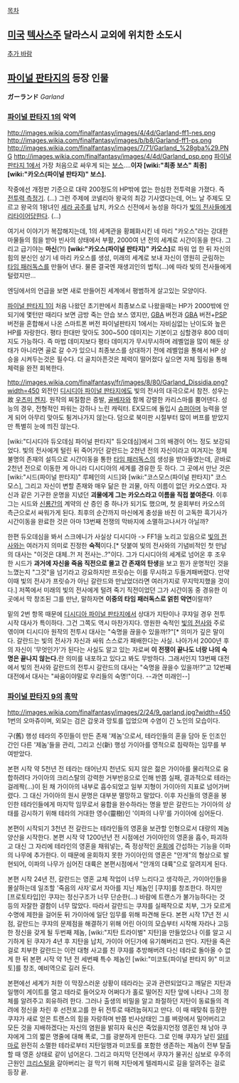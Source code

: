 [[목차]]

== [[미국]] [[텍사스]]주 달라스시 교외에 위치한 소도시 ==
[[추가 바람]]

== [[파이널 판타지]]의 등장 인물 ==
'''ガーランド''' ''Garland''

=== [[파이널 판타지 1]]의 악역 ===
http://images.wikia.com/finalfantasy/images/4/4d/Garland-ff1-nes.png
http://images.wikia.com/finalfantasy/images/b/b8/Garland-ff1-ps.png
http://images.wikia.com/finalfantasy/images/7/71/Garland_%28gba%29.PNG
http://images.wikia.com/finalfantasy/images/4/4d/Garland_psp.png
[[파이널 판타지 1]]에서 가장 처음으로 싸우게 되는 [[보스]]....'''이자 [wiki:"최종 보스" 최종] [wiki:"카오스(파이널 판타지)" 보스].'''

작중에선 개정판 기준으로 대략 200정도의 HP밖에 없는 한심한 전투력을 가졌다. 즉 [[전투력 측정기]]. (...) 그런 주제에 코넬리아 왕국의 최강 기사였다는데, 어느 날 주제도 모르고 왕국의 1왕녀인 [[세라 공주]]를 납치, 카오스 신전에서 농성을 하다가 [[빛의 전사]]들에게 [[리타이어]]당한다. (...)

여기서 이야기가 복잡해지는데, 1의 세계관을 황폐화시킨 네 마리 "카오스"라는 강대한 마물들의 힘을 받아 빈사의 상태에서 부활, 2000여 년 전의 세계로 시간이동을 한다. 그리고 급기야는 '''마신'''(?!) '''[wiki:"카오스(파이널 판타지)" 카오스]'''로 파워 업 한 뒤 자신의 힘의 분신인 상기 네 마리 카오스를 생성, 미래의 세계로 보내 자신이 영원히 군림하는 [[타임 패러독스]]를 만들어 낸다. 물론 결국엔 재생괴인의 법칙(...)에 따라 빛의 전사들에게 털렸지만...

엔딩에서의 언급을 보면 새로 만들어진 세계에서 평범하게 살고있는 모양이다.

[[파이널 판타지 1]]이 처음 나왔던 초기판에서 최종보스로 나왔을때는 HP가 2000밖에 안 되기에 몇턴만 때리다 보면 금방 죽는 안습 보스 였지만, [[GBA]] 버전과 [[GBA]] 버전+[[PSP]] 버전을 혼합해서 나온 스마트폰 버전 파이널판타지 1에서는 자비심없는 난이도와 높은 HP를 자랑한다. 평타 한대만 맞아도 300~500 데미지는 기본이고 심할경우 800 데미지도 가능하다. 즉 마법 데미지보다 평타 데미지가 무시무시하며 레벨업을 많이 해둔 상태가 아니라면 골로 갈 수가 있으니 최종보스를 상대하기 전에 레벨업을 통해서 HP 상승을 시켜두는것은 필수다. 더 골치아픈것은 체력이 떨어졌다 싶으면 자체 힐링을 통해 체력을 완전 회복한다.

http://images.wikia.com/finalfantasy/fr/images/8/80/Garland_Dissidia.png?width=450
외전인 [[디시디아 파이널 판타지]]에도 빛의 전사의 대극으로서 참전. 성우는 故 [[우츠미 켄지]]. 원작의 찌질함은 증발, [[골베자]]와 함께 강렬한 카리스마를 뿜어댄다. 성능의 경우, 전형적인 파워는 강하나 느린 캐릭터. EX모드에 돌입시 [[슈퍼아머]] 능력을 얻게 되어 아무리 맞아도 튕겨나가지 않는다. 덤으로 북미판 시절부터 많이 버프를 받았지만 특별히 눈에 띄진 않는다.

[wiki:"디시디아 듀오데심 파이널 판타지" 듀오데심]에서 그의 배경이 어느 정도 보강되었다. 빛의 전사에게 털린 뒤 죽어가던 갈란드는 2쳔년 전의 자신이라고 여겨지는 정체불명의 존재의 설득으로 시간이동을 통한 [[타임 패러독스]]의 생성을 받아들였는데, 곧바로 2천년 전으로 이동한 게 아니라 디시디아의 세계를 경유한 듯 하다. 그 곳에서 만난 것은 [wiki:"시드(파이널 판타지)" 루페인의 시드]와 [wiki:"코스모스(파이널 판타지)" 코스모스], 그리고 자신이 변할 존재와 매우 닮은 한 괴물, 아직 이름이 없던 카오스였다. 자신과 같은 기구한 운명을 지녔던 '''괴물에게 그는 카오스라고 이름을 직접 붙여준다'''. 이후 그는 시드와 [[신룡]]간의 계약의 산 증인 중 하나가 되기도 했으며, 첫 윤회부터 카오스의 측근으로서 싸워가게 된다. 최후의 순간까지 마신에게 충성을 바친 이 고독한 흑기사가 시간이동을 완료한 것은 아마 13번째 전쟁의 막바지에 소멸하고나서가 아닐까?

한편 듀오데심을 봐서 스크에니가 사실상 디시디아 -> FF1을 노리고 있음으로 [[빛의 전사]]와는 여러가지 의미로 진정한 '''숙적'''이다.[* 덧붙여 빛의 전사와의 기념비적인 첫 만남의 대사는 "이것은 대체..?! 저 전사는..?"이다. 그가 디시디아의 세계로 넘어온 후 조우한 시드가 '''과거에 자신을 죽음 직전으로 몰고 간 존재의 탄생'''을 보고 뭔가 운명적인 것을 느꼈는지 "그것"을 넘기라고 강요하지만 프릿슈는 이를 무시하고 두들겨패버렸다. 만약 이때 빛의 전사가 프릿슈가 아닌 갈란드와 만났었더라면 여러가지로 무지막지했을 것이다.] 저쪽에서 미래의 빛의 전사에게 털려 죽기 직전이었던 그가 시간이동 중 경유한 이 곳에서 막 창조된 그를 만난, 말하자면 '''이중의 타임 패러독스로 얽힌 악연'''이랄까?

밑의 2번 항목 때문에 [[디시디아 파이널 판타지]]에서 상대가 지탄이나 쿠쟈일 경우 전투 시작 대사가 특이하다. 그건 그쪽도 역시 마찬가지다.
영원한 숙적인 [[빛의 전사]]와 주로 엮이며 디시디아 원작의 전투시 대사는 "숙명을 끊을수 있을까!?"[* 의미가 깊은 말이다. 갈란드는 빛의 전사가 자신과 싸워 스스로가 패배한다는 사실. 나아가서 2000년 후의 자신이 '무엇인가'가 된다는 사실도 알고 있는 자로써 '''이 전쟁이 끝나도 너랑 나의 숙명은 끝나지 않는다.'''란 의미를 내포하고 있다고 봐도 무방하다. 그래서인지 13번째 대전에서 빛의 전사와 갈란드의 전투시 갈란드의 대사는 "숙명을 끊을수 있을까!?"고 12번째 대전에서 대사는 "싸움이야말로 우리들의 숙명!"이다. --과연 미래인--]

=== [[파이널 판타지 9]]의 [[흑막]] ===
http://images.wikia.com/finalfantasy/images/2/24/9_garland.jpg?width=450
1번의 오마쥬이며, 외모는 검은 갑옷과 망토를 입었으며 수염이 긴 노인의 모습이다.

구(舊) 행성 테라의 주민들이 만든 존재 '제놈'으로서, 테라인들의 혼을 담아 둔 인조인간인 다른 '제놈'들을 관리, 그리고 신(新) 행성 가이아를 영적으로 침략하는 임무를 부여받았다.

본편 시작 약 5천년 전 테라는 태어난지 천년도 되지 않은 젊은 가이아를 물리적으로 융합하려다 가이아의 크리스탈의 강력한 거부반응으로 인해 반쯤 실패, 결과적으로 테라는 걸레짝(…)이 된 채 가이아의 내부로 흡수되었고 일부 지형이 가이아의 지표로 넘어가버렸다. 그 대신 가이아의 원시 문명은 대부분 멸망하고 말았다. 이후 자신들의 영혼을 봉인한 테라인들에게 마지막 임무로서 융합을 완수하라는 명을 받은 갈란드는 가이아의 상태를 감시하기 위해 테라의 거대한 영수(靈樹)인 '이파의 나무'를 가이아에 심어둔다.

본편이 시작되기 3천년 전 갈란드는 테라인들의 영혼을 보관할 인형으로서 대량의 제놈 양산을 시작한다. 본편 시작 약 1200년년 전 시점에선 가이아인의 영혼을 흡수, 파괴하고 대신 그 자리에 테라인의 영혼을 채워넣는, 즉 정상적인 [[윤회]]에 간섭하는 기능을 이파의 나무에 추가한다. 이 때문에 윤회하지 못한 가이아인의 영혼은 "안개"의 형상으로 발현되어, 이파의 나무가 심어진 대륙은 본편시점에서 "안개의 대륙"으로 알려지게 된다.

본편 시작 24년 전, 갈란드는 영혼 교체 작업이 너무 느리다고 생각하곤, 가이아인들을 몰살하는데 일조할 '죽음의 사자'로서 자아를 지닌 제놈인 [쿠쟈]를 창조한다. 하지만 [프로토타입]인 쿠쟈는 정신구조가 너무 단순한(…) 바람에 트랜스가 불가능하다는 것 등의 자잘한 결함이 너무 많았다. 따라서 갈란드는 쿠쟈를 실패작으로 치부, 그가 모르게 수명에 제한을 걸어둔 뒤 가이아에 일단 임무를 위해 파견해 둔다.
본편 시작 17년 전 시점, 갈란드는 쿠쟈의 문제점을 해결하기 위해 어린 아이의 모습부터 시작해 자라나 고등한 정신을 갖게 될 두번째 제놈, [wiki:"지탄 트라이벌" 지탄]을 만들었으나 이를 알고 시기하게 된 쿠쟈가 4년 후 지탄을 납치, 가이아 어딘가에 유기해버리고 만다. 지탄을 죽은 걸로 치부한 갈란드는 이런 대형 사고를 친 쿠쟈를 추방해버려 다신 테라로 돌아올 수 없게 한 뒤 본편 시작 약 1년 전 세번째 특수 제놈인 [wiki:"미코토(파이널 판타지 9)" 미코토]를 창조, 예비역으로 길러 둔다.

본편에선 세계가 처한 이 막장스러운 상황이 테라라는 곳과 관련되었다고 깨달은 지탄과 일행이 게이트를 열고 테라로 들어오자 어쩌다가 홀로 떨어진 지탄 앞에 나타나 그의 정체를 알려주고 회유하려 한다. 그러나 출생의 비밀을 알고 좌절하던 지탄이 동료들의 격려에 정신을 차린 후 선전포고를 한 뒤 전투로 때려눕혀지고 만다.
이 때 때맞춰 등장한 쿠쟈가 새로 얻은 트랜스의 힘을 자랑하며 반쯤 빈사상태인 그를 벼랑에서 밀어버리고 모든 것을 지배하겠다는 자신의 염원을 밝히자 육신은 죽었을지언정 영혼인 채 남아 쿠쟈에게 그의 짧은 명줄에 대해 폭로, 그를 광분하게 만든다.
그로 인해 쿠쟈가 날린 [[알테마]]로 완전히 소멸한 테라로부터 지탄일행과 미코토를 포함한 생존하는 제놈이 전부 탈출할 때 영혼 상태로 같이 넘어온다. 그리고 마지막 던전에서 쿠쟈가 물귀신 심보로 우주의 근원인 [[크리스털]]을 갈아버리는 걸 막기 위해 지탄에게 텔레파시로 길을 알려주는 걸로 등장 끝.
